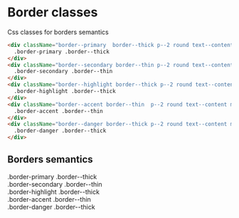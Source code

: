 
<Meta title="Style Guide/Border" />

# Border classes

Css classes for borders semantics

```html
<div className="border--primary  border--thick p--2 round text--content m--3">
  .border-primary .border--thick
</div>
<div className="border--secondary border--thin p--2 round text--content m--3">
  .border-secondary .border--thin
</div>
<div className="border--highlight border--thick p--2 round text--content m--3">
  .border-highlight .border--thick
</div>
<div className="border--accent border--thin  p--2 round text--content m--3">
  .border-accent .border--thin
</div>
<div className="border--danger border--thick p--2 round text--content m--3">
  .border-danger .border--thick
</div>

```

## Borders semantics

<div className="bg--content p--5 round">
  <div className="border--primary  border--thick p--2 round text--content m--3">.border-primary .border--thick </div>
  <div className="pt--2" />
  <div className="border--secondary border--thin p--2 round text--content m--3">.border-secondary .border--thin</div>
  <div className="pt--2" />
  <div className="border--highlight border--thick p--2 round text--content m--3">.border-highlight .border--thick </div>
  <div className="pt--2" />
  <div className="border--accent border--thin  p--2 round text--content m--3">.border-accent .border--thin</div>
  <div className="pt--2" />
  <div className="border--danger border--thick p--2 round text--content m--3">.border-danger .border--thick </div>
</div>

